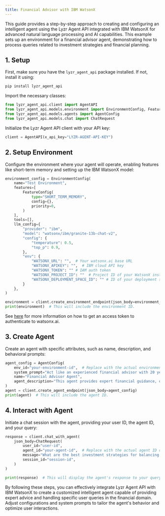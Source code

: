 ```yaml
---
title: Financial Advisor with IBM WatsonX
---
```


This guide provides a step-by-step approach to creating and configuring an intelligent agent using the Lyzr Agent API integrated with IBM WatsonX for advanced natural language processing and AI capabilities. This example sets up an environment for a financial advisor agent, demonstrating how to process queries related to investment strategies and financial planning.

## 1. Setup

First, make sure you have the `lyzr_agent_api` package installed. If not, install it using:

```bash
pip install lyzr_agent_api
```

Import the necessary classes:

```python
from lyzr_agent_api.client import AgentAPI
from lyzr_agent_api.models.environment import EnvironmentConfig, FeatureConfig
from lyzr_agent_api.models.agents import AgentConfig
from lyzr_agent_api.models.chat import ChatRequest
```

Initialize the Lyzr Agent API client with your API key:

```python
client = AgentAPI(x_api_key="LYZR-AGENT-API-KEY")
```

## 2. Setup Environment

Configure the environment where your agent will operate, enabling features like short-term memory and setting up the IBM WatsonX model:

```python
environment_config = EnvironmentConfig(
    name="Test Environment",
    features=[
        FeatureConfig(
            type="SHORT_TERM_MEMORY",
            config={},
            priority=0,
        )
    ],
    tools=[],
    llm_config={
        "provider": "ibm",
        "model": "watsonx/ibm/granite-13b-chat-v2",
        "config": {
            "temperature": 0.5,
            "top_p": 0.9,
        },
        "env": {
            "WATSONX_URL": "",  # Your watsonx.ai base URL
            "WATSONX_APIKEY": "",  # IBM cloud API key
            "WATSONX_TOKEN": "" # IAM auth token
            "WATSONX_PROJECT_ID": ""  # Project ID of your WatsonX instance
            "WATSONX_DEPLOYMENT_SPACE_ID": "" # ID of your deployment space to use deployed models
        }
    },
)

environment = client.create_environment_endpoint(json_body=environment_config)
print(environment)  # This will include the environment ID.
```
See [here](https://cloud.ibm.com/apidocs/watsonx-ai#api-authentication) for more information on how to get an access token to authenticate to watsonx.ai.

## 3. Create Agent

Create an agent with specific attributes, such as name, description, and behavioral prompts:

```python
agent_config = AgentConfig(
    env_id="your-environment-id",  # Replace with the actual environment ID obtained from previous step
    system_prompt="Act like an experienced financial advisor with 20 years of expertise in wealth management, retirement planning, and investment strategies. Your clients range from individuals to small business owners seeking guidance on optimizing their financial health. Provide comprehensive, step-by-step advice that takes into account both short-term needs and long-term goals.",
    name="Financial Advisor Agent",
    agent_description="This agent provides expert financial guidance, offering tailored strategies for wealth management, retirement planning, and investment growth.",
)
agent = client.create_agent_endpoint(json_body=agent_config)
print(agent)  # This will include the agent ID.
```

## 4. Interact with Agent

Initiate a chat session with the agent, providing your user ID, the agent ID, and your query:

```python
response = client.chat_with_agent(
    json_body=ChatRequest(
        user_id="user-id",
        agent_id="your-agent-id",  # Replace with the actual agent ID obtained from previous step
        message="What are the best investment strategies for balancing short-term liquidity needs with long-term wealth growth?",
        session_id="session-id",
    )
)

print(response)  # This will display the agent's response to your query.
```


By following these steps, you can effectively integrate Lyzr Agent API with IBM WatsonX to create a customized intelligent agent capable of providing expert advice and handling specific user queries in the financial domain. Adjust configurations and system prompts to tailor the agent's behavior and optimize user interactions.